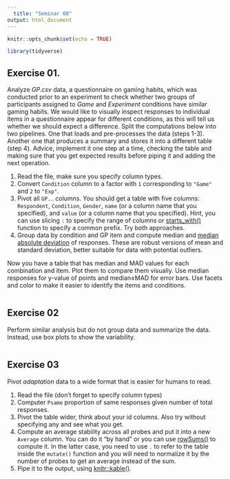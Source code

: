 ```yaml
---
  title: "Seminar 08"
output: html_document
---
```



```r
knitr::opts_chunk$set(echo = TRUE)

library(tidyverse)
```

## Exercise 01.
Analyze _GP.csv_ data, a questionnaire on gaming habits, which was conducted prior to an experiment to check whether two groups of participants assigned to _Game_ and _Experiment_ conditions have similar gaming habits. We would like to visually inspect responses to individual items in a questionnaire appear for different conditions, as this will tell us whether we should expect a difference. Split the computations below into two pipelines. One that loads and pre-processes the data (steps 1-3). Another one that produces a summary and stores it into a different table (step 4). Advice, implement it one step at a time, checking the table and making sure that you get expected results before piping it and adding the next operation.

1. Read the file, make sure you specify column types.
2. Convert `Condition` column to a factor with `1` corresponding to `"Game"` and `2` to `"Exp"`.
3. Pivot all `GP..` columns. You should get a table with five columns: `Respondent`, `Condition`, `Gender`, `name` (or a column name that you specified), and `value` (or a column name that you specified). Hint, you can use slicing `:` to specify the range of columns or [starts_with()](https://tidyselect.r-lib.org/reference/starts_with.html) function to specify a common prefix. Try both approaches.
4. Group data by condition and GP item and compute median and [median absolute deviation](https://stat.ethz.ch/R-manual/R-devel/library/stats/html/mad.html) of responses. These are robust versions of mean and standard deviation, better suitable for data with potential outliers.

Now you have a table that has median and MAD values for each combination and item. Plot them to compare them visually. Use median responses for y-value of points and median±MAD for error bars. Use facets and color to make it easier to identify the items and conditions.
```r

```

## Exercise 02
Perform similar analysis but do not group data and summarize the data. Instead, use box plots to show the variability.

```r

```

## Exercise 03

Pivot _adaptation_ data to a wide format that is easier for humans to read.

1. Read the file (don't forget to specify column types)
2. Computer `Psame` proportion of same responses given number of total responses.
3. Pivot the table wider, think about your id columns. Also try without specifying any and see what you get.
4. Compute an average stability across all probes and put it into a new `Average` column. You can do it "by hand" or you can use [rowSums()](https://stat.ethz.ch/R-manual/R-devel/library/base/html/colSums.html) to compute it. In the latter case, you need to use `.` to refer to the table inside the `mutate()` function and you will need to normalize it by the number of probes to get an average instead of the sum.
5. Pipe it to the output, using [knitr::kable()](https://bookdown.org/yihui/rmarkdown-cookbook/kable.html).

```r

```

